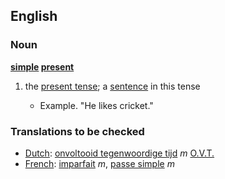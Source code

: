 ==English==
===Noun===
'''[[simple]] [[present]]'''
#{{grammar}} the [[present tense]]; a [[sentence]] in this tense
#*Example. "He likes cricket."

===Translations to be checked===
*[[Dutch]]: [[onvoltooid tegenwoordige tijd]] ''m'' [[O.V.T.]]
*[[French]]: [[imparfait]] ''m'', [[passe simple]] ''m''
